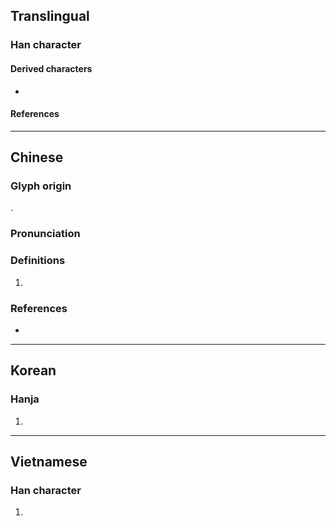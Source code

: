 {{character info/new}}
==Translingual==

===Han character===
{{Han char|rn=9|rad=人|as=03|sn=5|four=|canj=OHHH|ids=⿱𠆢彡}}

====Derived characters====
* {{l|mul|[[疹]], [[參]]([[参]]), [[翏]], [[曑]], [[沴]], [[抮]], [[昣]], [[胗]], [[殄]], [[珍]], [[畛]], [[眕]], [[紾]]([[𬘝]]), [[聄]], [[袗]], [[診]]([[诊]]), [[趁]], [[跈]], [[軫]]([[轸]]), [[鉁]], [[䪾]]([[𫖬]]), [[飻]], [[駗]]}}

====References====
{{Han ref|kx=0092.110|hdz=10111.090|uh=3431}}

----

==Chinese==
{{zh-forms}}

===Glyph origin===
{{Han etym}}
{{Han compound|人|彡|t1=man|t2=hair|ls=ic}}.

===Pronunciation===
{{zh-pron
|m=zhěn
|c=can2
|mc=y
|oc=y
|cat=n
}}

===Definitions===
{{zh-hanzi}}

# {{zh-alt-form|鬒|thick hair}}

===References===
* {{R:yue:Hanzi}}

----

==Korean==

===Hanja===
{{ko-hanja|hangeul=진|rv=jin|mr=chin|y=cin}}

# {{defn|lang=ko|sort=人03}}

----

==Vietnamese==

===Han character===
{{vi-hantu|[[chỉn]], [[chín]], [[xỉn]]|rs=人03}}

# {{defn|lang=vi|sort=人03}}